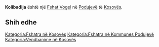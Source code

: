 {{Fshat në Kosovës
 | Emri                = Kolibađija
| sqi_N_name = Kolibađija
| sqi_N_FULL_NAME_RO = Kolibađija
| sqi_N_FULL_NAME_ND_RO = Kolibadija
| sqi_N_SORT_NAME_RG = KOLIBADIJA
| sqi_N_FULL_NAME_RG = Kolibađija
| sqi_N_FULL_NAME_ND_RG = Kolibadija

 | Emri (Rasa dhanore) = 
 | Figura              = 
 | Shteti              = Kosovo
 | Komuna              = Podujevë
 | Kodi postar         = 
 | Sipërfaqja          = 

 | Popullsia           = 

 | Regj. i popullsisë  = 
 | Dend. e popullsisë  = 
 | Faqja zyrtare       = 
 <!--- Koordinatat ----> 
 | Gjerësia            = 42.850926
 | Gjatësia            = 21.183517
 | Lartësia            = 
}}
'''Kolibađija''' është një [[Fshat Vogel]] në [[Podujevë]] të [[Kosovës]].

<!-- == Gjeografia == -->
<!-- == Historia == -->
<!-- == Demografia == -->
== Shih edhe ==
{{Komuna Podujevë}}
{{Kosovo-Administrata-Cung}}

[[Kategoria:Fshatra në Kosovës]]
[[Kategoria:Fshatra në Kommunes Podujevë]]
[[Kategoria:Vendbanime në Kosovës]]